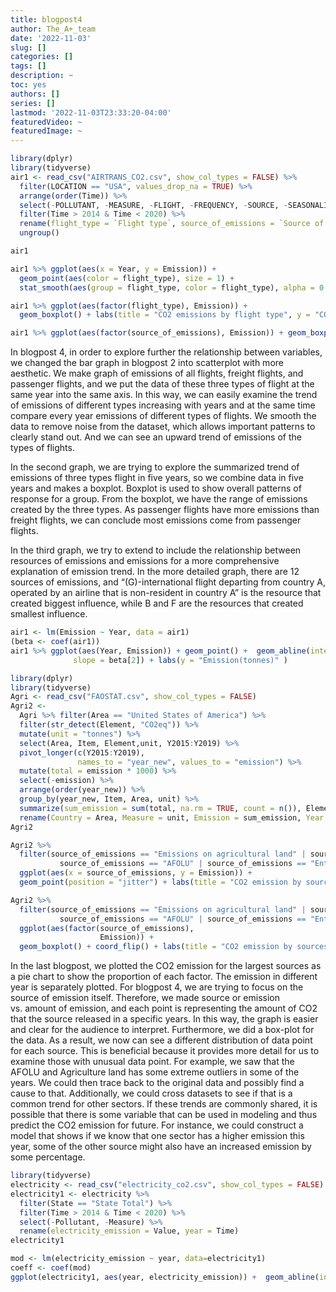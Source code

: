 ```yaml
---
title: blogpost4
author: The_A+_team
date: '2022-11-03'
slug: []
categories: []
tags: []
description: ~
toc: yes
authors: []
series: []
lastmod: '2022-11-03T23:33:20-04:00'
featuredVideo: ~
featuredImage: ~
---
```


```r
library(dplyr)
library(tidyverse)
air1 <- read_csv("AIRTRANS_CO2.csv", show_col_types = FALSE) %>% 
  filter(LOCATION == "USA", values_drop_na = TRUE) %>% 
  arrange(order(Time)) %>% 
  select(-POLLUTANT, -MEASURE, -FLIGHT, -FREQUENCY, -SOURCE, -SEASONALITY, -TIME, -`Flag Codes`, -Flags, -Pollutant, -LOCATION) %>% 
  filter(Time > 2014 & Time < 2020) %>% 
  rename(flight_type = `Flight type`, source_of_emissions = `Source of emissions`, Year = Time, Emission = Value) %>%
  ungroup() 

air1
```


```r
air1 %>% ggplot(aes(x = Year, y = Emission)) +
  geom_point(aes(color = flight_type), size = 1) +
  stat_smooth(aes(group = flight_type, color = flight_type), alpha = 0.5, geom = "line") + labs(title = "CO2 emission by year", x = "year", y = "CO2 Emission (tonnes)")

air1 %>% ggplot(aes(factor(flight_type), Emission)) +
  geom_boxplot() + labs(title = "CO2 emissions by flight type", y = "CO2 Emission (tonnes)") + coord_flip()

air1 %>% ggplot(aes(factor(source_of_emissions), Emission)) + geom_boxplot() + theme(axis.text.x = element_text(size=5, angle=45, vjust=0.8, hjust=0.8)) + labs(title = "CO2 emisssions by sources", x = "year", y = "CO2 Emission (tonnes)")
```

In blogpost 4, in order to explore further the relationship between variables, we changed the bar graph in blogpost 2 into scatterplot with more aesthetic. We make graph of emissions of all flights, freight flights, and passenger flights, and we put the data of these three types of flight at the same year into the same axis. In this way, we can easily examine the trend of emissions of different types increasing with years and at the same time compare every year emissions of different types of flights. We smooth the data to remove noise from the dataset, which allows important patterns to clearly stand out. And we can see an upward trend of emissions of the types of flights. 

In the second graph, we are trying to explore the summarized trend of emissions of three types flight in five years, so we combine data in five years and makes a boxplot. Boxplot is used to show overall patterns of response for a group. From the boxplot, we have the range of emissions created by the three types. As passenger flights have more emissions than freight flights, we can conclude most emissions come from passenger flights. 

In the third graph, we try to extend to include the relationship between resources of emissions and emissions for a more comprehensive explanation of emission trend.  In the more detailed graph, there are 12 sources of emissions, and “(G)-international flight departing from country A, operated by an airline that is non-resident in country A” is the resource that created biggest influence, while B and F are the resources that created smallest influence.


```r
air1 <- lm(Emission ~ Year, data = air1)
(beta <- coef(air1))
air1 %>% ggplot(aes(Year, Emission)) + geom_point() +  geom_abline(intercept = beta[1],
              slope = beta[2]) + labs(y = "Emission(tonnes)" )
```


```r
library(dplyr)
library(tidyverse)
Agri <- read_csv("FAOSTAT.csv", show_col_types = FALSE) 
Agri2 <- 
  Agri %>% filter(Area == "United States of America") %>%
  filter(str_detect(Element, "CO2eq")) %>%
  mutate(unit = "tonnes") %>%
  select(Area, Item, Element,unit, Y2015:Y2019) %>%
  pivot_longer(c(Y2015:Y2019),
               names_to = "year_new", values_to = "emission") %>%
  mutate(total = emission * 1000) %>%
  select(-emission) %>%
  arrange(order(year_new)) %>%
  group_by(year_new, Item, Area, unit) %>%
  summarize(sum_emission = sum(total, na.rm = TRUE, count = n()), Element) %>%
  rename(Country = Area, Measure = unit, Emission = sum_emission, Year = year_new, source_of_emissions = Item)
Agri2
```


```r
Agri2 %>%
  filter(source_of_emissions == "Emissions on agricultural land" | source_of_emissions == "Farm-gate emissions" | source_of_emissions == "IPCC Agriculture" | 
           source_of_emissions == "AFOLU" | source_of_emissions == "Enteric Fermentation") %>%
  ggplot(aes(x = source_of_emissions, y = Emission)) +
  geom_point(position = "jitter") + labs(title = "CO2 emission by sources", x = "source of emissions", y = "CO2 Emission (tonnes)") + theme(axis.text.x = element_text(size=9, angle=45, vjust=0.8, hjust=0.8))

Agri2 %>%
  filter(source_of_emissions == "Emissions on agricultural land" | source_of_emissions == "Farm-gate emissions" | source_of_emissions == "IPCC Agriculture" | 
           source_of_emissions == "AFOLU" | source_of_emissions == "Enteric Fermentation") %>%
  ggplot(aes(factor(source_of_emissions),
                    Emission)) +
  geom_boxplot() + coord_flip() + labs(title = "CO2 emission by sources", x = "Emissions(tonnes)", y = "source of emission")
```
In the last blogpost, we plotted the CO2 emission for the largest sources as a pie chart to show the proportion of each factor. The emission in different year is separately plotted. For blogpost 4, we are trying to focus on the source of emission itself. Therefore, we made source or emission vs. amount of emission, and each point is representing the amount of CO2 that the source released in a specific years. In this way, the graph is easier and clear for the audience to interpret.  Furthermore, we did a box-plot for the data. As a result, we now can see a different distribution of data point for each source. This is beneficial because it provides more detail for us to examine those with unusual data point. For example, we saw that the AFOLU and Agriculture land has some extreme outliers in some of the years. We could then trace back to the original data and possibly find a cause to that. Additionally, we could cross datasets to see if that is a common trend for other sectors. If these trends are commonly shared, it is possible that there is some variable that can be used in modeling and thus predict the CO2 emission for future. For instance, we could construct a model that shows if we know that one sector has a higher emission this year, some of the other source might also have an increased emission by some percentage.

```r
library(tidyverse)
electricity <- read_csv("electricity_co2.csv", show_col_types = FALSE)
electricity1 <- electricity %>%
  filter(State == "State Total") %>%
  filter(Time > 2014 & Time < 2020) %>%
  select(-Pollutant, -Measure) %>% 
  rename(electricity_emission = Value, year = Time)
electricity1
```


```r
mod <- lm(electricity_emission ~ year, data=electricity1)
coeff <- coef(mod)
ggplot(electricity1, aes(year, electricity_emission)) +  geom_abline(intercept = coeff[1], slope = coeff[2], color = "red", na.rm = FALSE) + geom_point()
```




